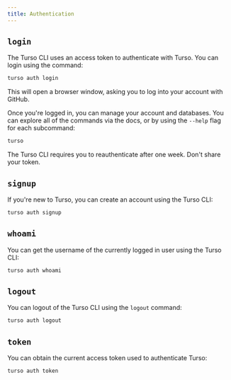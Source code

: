 ```yaml
---
title: Authentication
---
```


## `login`

The Turso CLI uses an access token to authenticate with Turso. You can login using the command:

```bash
turso auth login
```

This will open a browser window, asking you to log into your account with GitHub.

Once you're logged in, you can manage your account and databases. You can explore all of the commands via the docs, or by using the `--help` flag for each subcommand:

```bash
turso
```

<Info>

The Turso CLI requires you to reauthenticate after one week. Don't share your token.

</Info>

## `signup`

If you're new to Turso, you can create an account using the Turso CLI:

```bash
turso auth signup
```

## `whoami`

You can get the username of the currently logged in user using the Turso CLI:

```bash
turso auth whoami
```

## `logout`

You can logout of the Turso CLI using the `logout` command:

```bash
turso auth logout
```

## `token`

You can obtain the current access token used to authenticate Turso:

```bash
turso auth token
```
